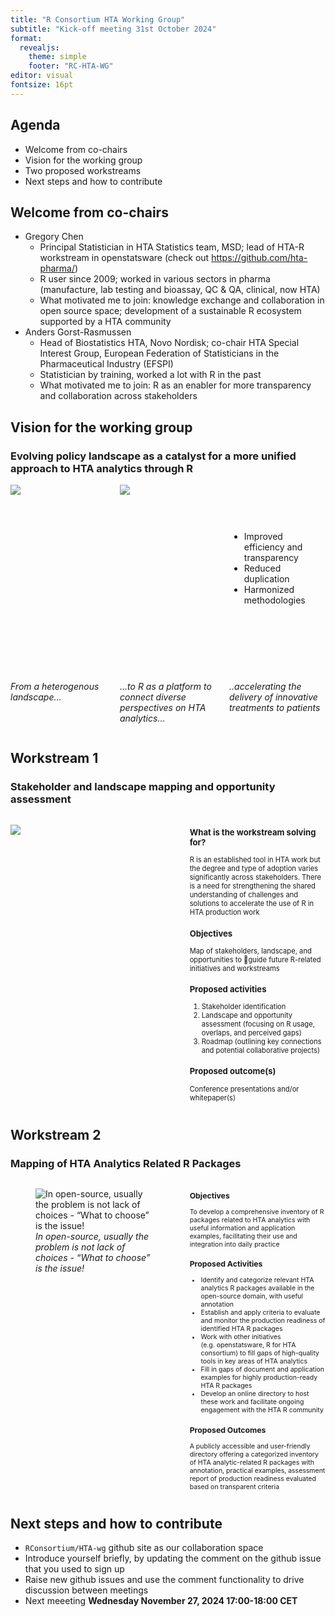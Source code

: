 ```yaml
---
title: "R Consortium HTA Working Group"
subtitle: "Kick-off meeting 31st October 2024"
format:
  revealjs: 
    theme: simple
    footer: "RC-HTA-WG"
editor: visual
fontsize: 16pt
---
```


## Agenda

-   Welcome from co-chairs
-   Vision for the working group
-   Two proposed workstreams
-   Next steps and how to contribute

## Welcome from co-chairs

-   Gregory Chen
    -   Principal Statistician in HTA Statistics team, MSD; lead of HTA-R workstream in openstatsware (check out [https://github.com/hta-pharma/](https://github.com/hta-pharma/]))
    -   R user since 2009; worked in various sectors in pharma (manufacture, lab testing and bioassay, QC & QA, clinical, now HTA)
    -   What motivated me to join: knowledge exchange and collaboration in open source space; development of a sustainable R ecosystem supported by a HTA community 
    
-   Anders Gorst-Rasmussen
    -   Head of Biostatistics HTA, Novo Nordisk; co-chair HTA Special Interest Group, European Federation of Statisticians in the Pharmaceutical Industry (EFSPI)
    -   Statistician by training, worked a lot with R in the past
    -   What motivated me to join: R as an enabler for more transparency and collaboration across stakeholders

## Vision for the working group

### Evolving policy landscape as a catalyst for a more unified approach to HTA analytics through R

:::::: columns

::: {.column width="30%" } 


```{=html}
<div style="position: relative; height: 300px;">
   <div style="position: absolute; center: 0;height:300px;">
    <img src="RC-HTA-WG_Meeting_Oct2024_files/jigsaw1_gfx.png" >
   </div>
</div>
```
*From a heterogenous 
landscape...*

:::

::: {.column width="30%" }


```{=html}
<div style="position: relative; height: 300px; ">
   <div style="position: absolute; height:300px;">
    <img src="RC-HTA-WG_Meeting_Oct2024_files/jigsaw2_gfx.png">
   </div>
</div>
```
*...to R as a platform to connect diverse perspectives on HTA analytics...*


:::

::: {.column width="30%"}

```{=html}
<div style="position: relative; height: 300px;">
   <div style="position: absolute; top: 60px; height:240px;">
```
- Improved efficiency and transparency
- Reduced duplication
- Harmonized methodologies
```{=html}
   </div>
</div>
```
*..accelerating the delivery of innovative treatments to patients*


:::
::::::


## Workstream 1

### Stakeholder and landscape mapping and opportunity assessment

:::::: columns
::: {.column width="55%"}
![](RC-HTA-WG_Meeting_Oct2024_files/workstream1_gfx.png)
:::

:::: {.column width="45%"}
::: {style="font-size: 80%;"}
### What is the workstream solving for?

R is an established tool in HTA work but the degree and type of adoption varies significantly across stakeholders. There is a need for strengthening the shared understanding of challenges and solutions to accelerate the use of R in HTA production work

### Objectives

Map of stakeholders, landscape, and opportunities to guide future R-related initiatives and workstreams

### Proposed activities

1.  Stakeholder identification
2.  Landscape and opportunity assessment (focusing on R usage, overlaps, and perceived gaps)
3.  Roadmap (outlining key connections and potential collaborative projects)

### Proposed outcome(s)

Conference presentations and/or whitepaper(s)
:::
::::
::::::

## Workstream 2

### Mapping of HTA Analytics Related R Packages

:::::: columns
::: {.column width="55%"}
![*In open-source, usually the problem is not lack of choices - “What to choose” is the issue!*](RC-HTA-WG_Meeting_Oct2024_files/workstream2_gfx.png)
:::

:::: {.column width="45%"}
::: {style="font-size: 75%;"}
### Objectives

To develop a comprehensive inventory of R packages related to HTA analytics with useful information and application examples, facilitating their use and integration into daily practice

### Proposed Activities

-   Identify and categorize relevant HTA analytics R packages available in the open-source domain, with useful annotation
-   Establish and apply criteria to evaluate and monitor the production readiness of identified HTA R packages
-   Work with other initiatives (e.g. openstatsware, R for HTA consortium) to fill gaps of high-quality tools in key areas of HTA analytics
-   Fill in gaps of document and application examples for highly production-ready HTA R packages
-   Develop an online directory to host these work and facilitate ongoing engagement with the HTA R community

### Proposed Outcomes

A publicly accessible and user-friendly directory offering a categorized inventory of HTA analytic-related R packages with annotation, practical examples, assessment report of production readiness evaluated based on transparent criteria
:::
::::
::::::

## Next steps and how to contribute

-   `RConsortium/HTA-wg` github site as our collaboration space
-   Introduce yourself briefly, by updating the comment on the github issue that you used to sign up
-   Raise new github issues and use the comment functionality to drive discussion between meetings
-   Next meeeting **Wednesday November 27, 2024 17:00-18:00 CET**
